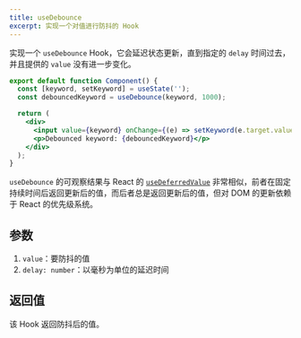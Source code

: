 ```yaml
---
title: useDebounce
excerpt: 实现一个对值进行防抖的 Hook
---
```


实现一个 `useDebounce` Hook，它会延迟状态更新，直到指定的 `delay` 时间过去，并且提供的 `value` 没有进一步变化。

```jsx
export default function Component() {
  const [keyword, setKeyword] = useState('');
  const debouncedKeyword = useDebounce(keyword, 1000);

  return (
    <div>
      <input value={keyword} onChange={(e) => setKeyword(e.target.value)} />
      <p>Debounced keyword: {debouncedKeyword}</p>
    </div>
  );
}
```

`useDebounce` 的可观察结果与 React 的 [`useDeferredValue`](https://react.dev/reference/react/useDeferredValue) 非常相似，前者在固定持续时间后返回更新后的值，而后者总是返回更新后的值，但对 DOM 的更新依赖于 React 的优先级系统。

## 参数

1. `value`：要防抖的值
2. `delay: number`：以毫秒为单位的延迟时间

## 返回值

该 Hook 返回防抖后的值。
